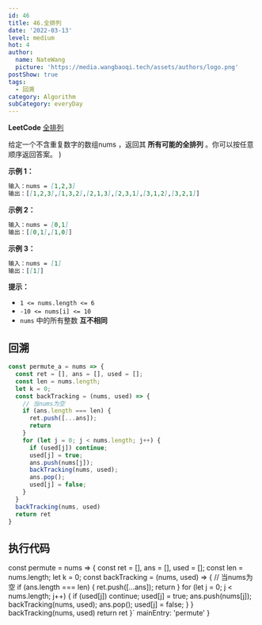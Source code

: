 ```yaml
---
id: 46
title: 46.全排列
date: '2022-03-13'
level: medium
hot: 4
author:
  name: NateWang
  picture: 'https://media.wangbaoqi.tech/assets/authors/logo.png'
postShow: true
tags:
  - 回溯
category: Algorithm
subCategory: everyDay
---
```


<Strong>LeetCode</Strong> [全排列](https://leetcode-cn.com/problems/permutations/description/)


  <Para>
    给定一个不含重复数字的数组<InlineCode>nums</InlineCode>
    ，返回其 <Strong>所有可能的全排列</Strong> 。你可以按任意顺序返回答案。 
  </Para>
)

<SideNote type='info' title='题目描述' children={cBox}/>


**示例 1：**

```md
输入：nums = [1,2,3]
输出：[[1,2,3],[1,3,2],[2,1,3],[2,3,1],[3,1,2],[3,2,1]]
```

**示例 2：**

```md
输入：nums = [0,1]
输出：[[0,1],[1,0]]
```

**示例 3：**

```md
输入：nums = [1]
输出：[[1]]
```

**提示：**

- `1 <= nums.length <= 6`
- `-10 <= nums[i] <= 10`
- `nums` 中的所有整数 **互不相同**


## 回溯


```js
const permute_a = nums => {
  const ret = [], ans = [], used = [];
  const len = nums.length;
  let k = 0;
  const backTracking = (nums, used) => {
    // 当nums为空
    if (ans.length === len) {
      ret.push([...ans]);
      return
    }
    for (let j = 0; j < nums.length; j++) {
      if (used[j]) continue;
      used[j] = true;
      ans.push(nums[j]);
      backTracking(nums, used);
      ans.pop();
      used[j] = false;
    }
  }
  backTracking(nums, used)
  return ret
}
```


## 执行代码

const permute = nums => {
  const ret = [], ans = [], used = [];
  const len = nums.length;
  let k = 0;
  const backTracking = (nums, used) => {
    // 当nums为空
    if (ans.length === len) {
      ret.push([...ans]);
      return
    }
    for (let j = 0; j < nums.length; j++) {
      if (used[j]) continue;
      used[j] = true;
      ans.push(nums[j]);
      backTracking(nums, used);
      ans.pop();
      used[j] = false;
    }
  }
  backTracking(nums, used)
  return ret
}`
  mainEntry: 'permute'
}

<PlayGround js={js} mode='algo' options={options}/> 
